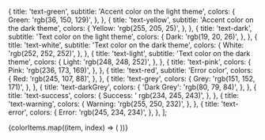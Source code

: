 
<Meta title="Design System/Color Palette" />

  {
    title: 'text-green',
    subtitle: 'Accent color on the light theme',
    colors: {
      Green: 'rgb(36, 150, 129)',
    },
  },
  {
    title: 'text-yellow',
    subtitle: 'Accent color on the dark theme',
    colors: {
      Yellow: 'rgb(255, 205, 25)',
    },
  },
  {
    title: 'text-dark',
    subtitle: 'Text color on the light theme',
    colors: {
      Dark: 'rgb(19, 20, 26)',
    },
  },
  {
    title: 'text-white',
    subtitle: 'Text color on the dark theme',
    colors: {
      White: 'rgb(252, 252, 252)',
    },
  },
  {
    title: 'text-light',
    subtitle: 'Text color on the dark theme',
    colors: {
      Light: 'rgb(248, 248, 252)',
    },
  },
  {
    title: 'text-pink',
    colors: {
      Pink: 'rgb(236, 173, 169)',
    },
  },
  {
    title: 'text-red',
    subtitle: 'Error color',
    colors: {
      Red: 'rgb(245, 107, 88)',
    },
  },
  {
    title: 'text-grey',
    colors: {
      Grey: 'rgb(151, 152, 171)',
    },
  },
  {
    title: 'text-darkGrey',
    colors: {
      'Dark Grey': 'rgb(80, 79, 84)',
    },
  },
  {
    title: 'text-success',
    colors: {
      Success: ' rgb(234, 245, 243)',
    },
  },
  {
    title: 'text-warning',
    colors: {
      Warning: 'rgb(255, 250, 232)',
    },
  },
  {
    title: 'text-error',
    colors: {
      Error: 'rgb(245, 234, 234)',
    },
  },
];

<ColorPalette>
  {colorItems.map((item, index) => (
    <ColorItem
      key={index}
      title={item.title}
      subtitle={item.subtitle}
      colors={item.colors}
    />
  ))}
</ColorPalette>
